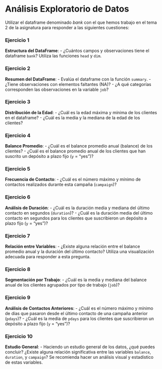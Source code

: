 # Análisis Exploratorio de Datos

Utilizar el dataframe denominado *bank* con el que hemos trabajo en el tema 2 de la asignatura
para responder a las siguientes cuestiones:

### Ejercicio 1

**Estructura del DataFrame**:
   - ¿Cuántos campos y observaciones tiene el dataframe `bank`? Utiliza las funciones `head` y `dim`.

### Ejercicio 2

**Resumen del DataFrame**:
   - Evalúa el dataframe con la función `summary`.
   - ¿Tiene observaciones con elementos faltantes (NA)?
   - ¿A qué categorías corresponden las observaciones en la variable `job`?

### Ejercicio 3

**Distribución de la Edad**:
   - ¿Cuál es la edad máxima y mínima de los clientes en el dataframe?
   - ¿Cuál es la media y la mediana de la edad de los clientes?

### Ejercicio 4

**Balance Promedio**:
   - ¿Cuál es el balance promedio anual (balance) de los clientes?
   - ¿Cuál es el balance promedio anual de los clientes que han suscrito un depósito a plazo fijo (`y` = "yes")?

### Ejercicio 5

**Frecuencia de Contacto**:
   - ¿Cuál es el número máximo y mínimo de contactos realizados durante esta campaña (`campaign`)?

### Ejercicio 6

**Análisis de Duración**:
   - ¿Cuál es la duración media y mediana del último contacto en segundos (`duration`)?
   - ¿Cuál es la duración media del último contacto en segundos para los clientes que suscribieron un depósito a plazo fijo (`y` = "yes")?

### Ejercicio 7

**Relación entre Variables**:
   - ¿Existe alguna relación entre el balance promedio anual y la duración del último contacto? Utiliza una visualización adecuada para responder a esta pregunta.

### Ejercicio 8

**Segmentación por Trabajo**:
   - ¿Cuál es la media y mediana del balance anual de los clientes agrupados por tipo de trabajo (`job`)?

### Ejercicio 9

**Análisis de Contactos Anteriores**:
   - ¿Cuál es el número máximo y mínimo de días que pasaron desde el último contacto de una campaña anterior (`pdays`)?
   - ¿Cuál es la media de `pdays` para los clientes que suscribieron un depósito a plazo fijo (`y` = "yes")?

### Ejercicio 10

**Estudio General**:
    - Haciendo un estudio general de los datos, ¿qué puedes concluir? ¿Existe alguna relación significativa entre las variables `balance`, `duration`, y `campaign`? Se recomienda hacer un análisis visual y estadístico de estas variables.
